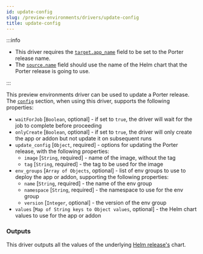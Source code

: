 ```yaml
---
id: update-config
slug: /preview-environments/drivers/update-config
title: update-config
---
```


:::info

- This driver requires the [`target.app_name`](/preview-environments/porter-yaml-reference#resourcetarget) field to be set to the Porter release name.
- The [`source.name`](/preview-environments/porter-yaml-reference#resourcesource) field should use the name of the Helm chart that the Porter release is going to use.

:::

This preview environments driver can be used to update a Porter release. The [`config`](/preview-environments/porter-yaml-reference#resourceconfig) section, when using this driver, supports the following properties:

- `waitForJob` [`Boolean`, optional] - if set to `true`, the driver will wait for the job to complete before proceeding
- `onlyCreate` [`Boolean`, optional] - if set to `true`, the driver will only create the app or addon but not update it on subsequent runs
- `update_config` [`Object`, required] - options for updating the Porter release, with the following properties:
  - `image` [`String`, required] - name of the image, without the tag
  - `tag` [`String`, required] - the tag to be used for the image
- `env_groups` [`Array of Objects`, optional] - list of env groups to use to deploy the app or addon, supporting the following properties:
  - `name` [`String`, required] - the name of the env group
  - `namespace` [`String`, required] - the namespace to use for the env group
  - `version` [`Integer`, optional] - the version of the env group
- `values` [`Map of String keys to Object values`, optional] - the Helm chart values to use for the app or addon

### Outputs

This driver outputs all the values of the underlying [Helm release's](https://helm.sh/docs/intro/using_helm/) chart.
